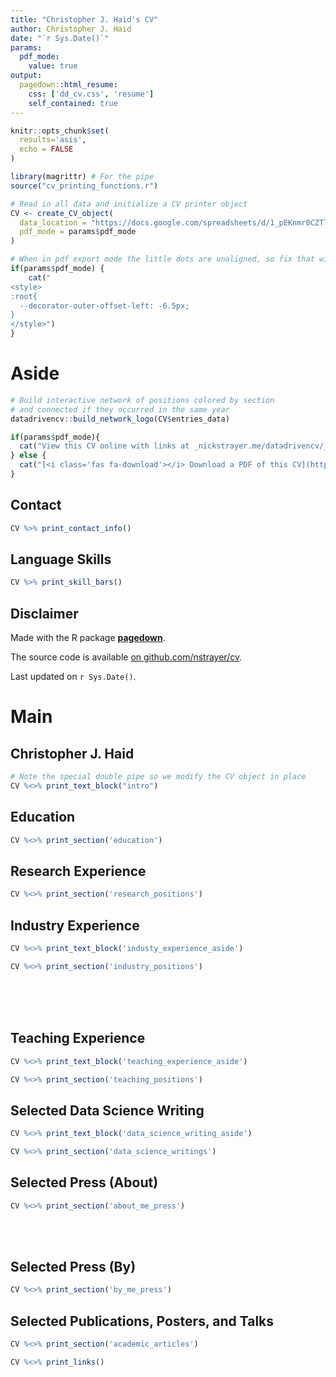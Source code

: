 ```yaml
---
title: "Christopher J. Haid's CV"
author: Christopher J. Haid
date: "`r Sys.Date()`"
params:
  pdf_mode:
    value: true
output:
  pagedown::html_resume:
    css: ['dd_cv.css', 'resume']
    self_contained: true
---
```


```r
knitr::opts_chunk$set(
  results='asis', 
  echo = FALSE
)

library(magrittr) # For the pipe
source("cv_printing_functions.r")

# Read in all data and initialize a CV printer object
CV <- create_CV_object(
  data_location = "https://docs.google.com/spreadsheets/d/1_pEKnmr0CZTlrGPMGmgxHUTbG4xAbfaKRYT8_1azb9I/edit?gid=917338460#gid=917338460",  
  pdf_mode = params$pdf_mode
)

```


```r
# When in pdf export mode the little dots are unaligned, so fix that with some conditional CSS.
if(params$pdf_mode) {
    cat("
<style>
:root{
  --decorator-outer-offset-left: -6.5px;
}
</style>")
}
```


Aside
================================================================================

```r
# Build interactive network of positions colored by section
# and connected if they occurred in the same year
datadrivencv::build_network_logo(CV$entries_data)
```


```r
if(params$pdf_mode){
  cat("View this CV online with links at _nickstrayer.me/datadrivencv/_")
} else {
  cat("[<i class='fas fa-download'></i> Download a PDF of this CV](https://github.com/nstrayer/cv/raw/master/strayer_cv.pdf)")
}
```

Contact {#contact}
--------------------------------------------------------------------------------

```r
CV %>% print_contact_info()
```



Language Skills {#skills}
--------------------------------------------------------------------------------

```r
CV %>% print_skill_bars()
```



Disclaimer {#disclaimer}
--------------------------------------------------------------------------------

Made with the R package [**pagedown**](https://github.com/rstudio/pagedown). 

The source code is available [on github.com/nstrayer/cv](https://github.com/nstrayer/datadrivencv).

Last updated on `r Sys.Date()`.



Main
================================================================================

Christopher J. Haid {#title}
--------------------------------------------------------------------------------

```r
# Note the special double pipe so we modify the CV object in place
CV %<>% print_text_block("intro") 
```



Education {data-icon=graduation-cap data-concise=true}
--------------------------------------------------------------------------------

```r
CV %<>% print_section('education')
```



Research Experience {data-icon=laptop}
--------------------------------------------------------------------------------

```r
CV %<>% print_section('research_positions')
```



Industry Experience {data-icon=suitcase}
--------------------------------------------------------------------------------

::: aside
```r
CV %<>% print_text_block('industy_experience_aside')
```
:::

```r
CV %<>% print_section('industry_positions')
```

<!-- These breaks just force a new page so section doesnt get cut off -->
<br>
<br>
<br>

Teaching Experience {data-icon=chalkboard-teacher}
--------------------------------------------------------------------------------

::: aside
```r
CV %<>% print_text_block('teaching_experience_aside')
```
:::

```r
CV %<>% print_section('teaching_positions')
```



Selected Data Science Writing {data-icon=chart-line}
--------------------------------------------------------------------------------

::: aside
```r
CV %<>% print_text_block('data_science_writing_aside')
```
:::

```r
CV %<>% print_section('data_science_writings')
```



Selected Press (About)  {data-icon=newspaper}
--------------------------------------------------------------------------------

```r
CV %<>% print_section('about_me_press')
```


<br>
<br>


Selected Press (By)  {data-icon=newspaper}
--------------------------------------------------------------------------------

```r
CV %<>% print_section('by_me_press')
```



Selected Publications, Posters, and Talks {data-icon=book}
--------------------------------------------------------------------------------

```r
CV %<>% print_section('academic_articles')
```



```r
CV %<>% print_links()
```

